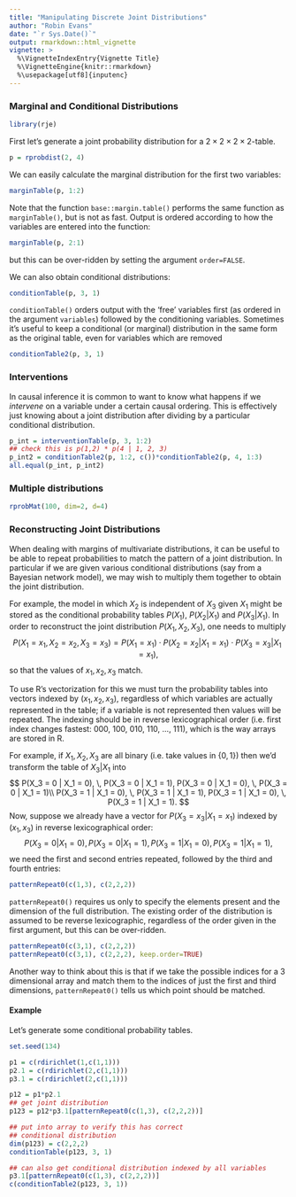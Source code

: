 ```yaml
---
title: "Manipulating Discrete Joint Distributions"
author: "Robin Evans"
date: "`r Sys.Date()`"
output: rmarkdown::html_vignette
vignette: >
  %\VignetteIndexEntry{Vignette Title}
  %\VignetteEngine{knitr::rmarkdown}
  %\usepackage[utf8]{inputenc}
---
```


### Marginal and Conditional Distributions

```r
library(rje)
```

First let's generate a joint probability distribution for a 
$2 \times 2 \times 2 \times 2$-table. 
```r
p = rprobdist(2, 4)
```
We can easily calculate the marginal distribution for the first
two variables:
```r
marginTable(p, 1:2)
```
Note that the function `base::margin.table()` performs the same 
function as `marginTable()`, but is not as fast.  Output is 
ordered according to how the variables are entered into the function:
```r
marginTable(p, 2:1)
```
but this can be over-ridden by setting the argument `order=FALSE`.

We can also obtain conditional distributions:
```r
conditionTable(p, 3, 1)
```
`conditionTable()` orders output with the 'free' variables first
(as ordered in the argument `variables`) followed by the conditioning
variables.  Sometimes it's useful to keep a conditional (or marginal) 
distribution in the same form as the original table, even for variables 
which are removed
```r
conditionTable2(p, 3, 1)
```

### Interventions

In causal inference it is common to want to know what happens if we 
*intervene* on a variable under a certain causal ordering.  This is 
effectively just knowing about a joint distribution after dividing by
a particular conditional distribution.  
```r
p_int = interventionTable(p, 3, 1:2)
## check this is p(1,2) * p(4 | 1, 2, 3)
p_int2 = conditionTable2(p, 1:2, c())*conditionTable2(p, 4, 1:3)
all.equal(p_int, p_int2)
```


### Multiple distributions

```r
rprobMat(100, dim=2, d=4)
```

### Reconstructing Joint Distributions

When dealing with margins of multivariate distributions, it can be
useful to be able to repeat probabilities to match the pattern of a
joint distribution.  In particular if we are given various conditional
distributions (say from a Bayesian network model), we may wish to
multiply them together to obtain the joint distribution.

For example, the model in which $X_2$ is independent of $X_3$ given
$X_1$ might be stored as the conditional probability tables $P(X_1)$,
$P(X_2 | X_1)$ and $P(X_3 | X_1)$.  In order to reconstruct the joint
distribution $P(X_1,X_2,X_3)$, one needs to multiply
$$
P(X_1=x_1,X_2=x_2,X_3=x_3)
= P(X_1=x_1) \cdot P(X_2 = x_2 | X_1=x_1) \cdot P(X_3 = x_3 | X_1=x_1),
$$
so that the values of $x_1,x_2,x_3$ match.

To use R's vectorization for this we must turn the 
probability tables into vectors indexed by
$(x_1,x_2,x_3)$, regardless of which variables are actually represented
in the table; if a variable is not represented then values will be
repeated.  The indexing should be in reverse lexicographical order
(i.e. first index changes fastest: 000, 100, 010, 110, ..., 111),
which is the way arrays are stored in R.  

For example, if $X_1,X_2,X_3$ are all binary (i.e.\ take values in
$\{0,1\}$) then we'd transform the table of $X_3 | X_1$ into
$$
P(X_3 = 0 | X_1 = 0), \, P(X_3 = 0 | X_1 = 1), P(X_3 = 0 | X_1 = 0), \, P(X_3 = 0 | X_1 = 1)\\
P(X_3 = 1 | X_1 = 0), \, P(X_3 = 1 | X_1 = 1), P(X_3 = 1 | X_1 = 0), \, P(X_3 = 1 | X_1 = 1).
$$
Now, suppose we already have a vector for $P(X_3 = x_3 | X_1 = x_1)$
indexed by $(x_1, x_3)$ in reverse lexicographical order:
$$
P(X_3 = 0 | X_1 = 0), \, P(X_3 = 0 | X_1 = 1), P(X_3 = 1 | X_1 = 0), \, P(X_3 = 1 | X_1 = 1),
$$
we need the first and second entries repeated, followed by the third
and fourth entries:
```r
patternRepeat0(c(1,3), c(2,2,2))
```

`patternRepeat0()` requires us only to specify the elements present
and the dimension of the full distribution.  The existing order of the
distribution is assumed to be reverse lexicographic, regardless of the
order given in the first argument, but this can be over-ridden.

```r
patternRepeat0(c(3,1), c(2,2,2))
patternRepeat0(c(3,1), c(2,2,2), keep.order=TRUE)
```

Another way to think about this is that if we take the possible
indices for a 3 dimensional array and match them to the indices of 
just the first and third dimensions, `patternRepeat0()` tells us 
which point should be matched.

#### Example

Let's generate some conditional probability tables.
```r
set.seed(134)

p1 = c(rdirichlet(1,c(1,1)))
p2.1 = c(rdirichlet(2,c(1,1)))
p3.1 = c(rdirichlet(2,c(1,1)))

p12 = p1*p2.1
## get joint distribution
p123 = p12*p3.1[patternRepeat0(c(1,3), c(2,2,2))]

## put into array to verify this has correct
## conditional distribution
dim(p123) = c(2,2,2)
conditionTable(p123, 3, 1)

## can also get conditional distribution indexed by all variables
p3.1[patternRepeat0(c(1,3), c(2,2,2))]
c(conditionTable2(p123, 3, 1))
```
